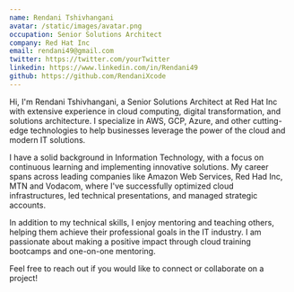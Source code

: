 ```yaml
---
name: Rendani Tshivhangani
avatar: /static/images/avatar.png
occupation: Senior Solutions Architect
company: Red Hat Inc
email: rendani49@gmail.com
twitter: https://twitter.com/yourTwitter
linkedin: https://www.linkedin.com/in/Rendani49
github: https://github.com/RendaniXcode
---
```


Hi, I'm Rendani Tshivhangani, a Senior Solutions Architect at Red Hat Inc with extensive experience in cloud computing, digital transformation, and solutions architecture. I specialize in AWS, GCP, Azure, and other cutting-edge technologies to help businesses leverage the power of the cloud and modern IT solutions.

I have a solid background in Information Technology, with a focus on continuous learning and implementing innovative solutions. My career spans across leading companies like Amazon Web Services, Red Had Inc, MTN and Vodacom, where I've successfully optimized cloud infrastructures, led technical presentations, and managed strategic accounts.

In addition to my technical skills, I enjoy mentoring and teaching others, helping them achieve their professional goals in the IT industry. I am passionate about making a positive impact through cloud training bootcamps and one-on-one mentoring.

Feel free to reach out if you would like to connect or collaborate on a project!
